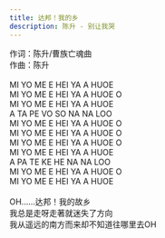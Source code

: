 ```yaml
---
title: 达邦！我的乡
description: 陈升 - 别让我哭
---
```


作词：陈升/曹族亡魂曲<br />作曲：陈升<br /><br />MI YO ME E HEI YA A HUOE<br />MI YO ME E HEI YA A HUOE O<br />MI YO ME E HEI YA A HUOE<br />A TA PE VO SO NA NA LOO<br />MI YO ME E HEI YA A HUOE O<br />MI YO ME E HEI YA A HUOE O<br />MI YO ME E HEI YA A HUOE O<br />MI YO ME E HEI YA A HUOE<br />A PA TE KE HE NA NA LOO<br />MI YO ME E HEI YA A HUOE O<br />MI YO ME E HEI YA A HUOE<br /><br />OH......达邦！我的故乡<br />我总是走呀走著就迷失了方向<br />我从遥远的南方而来却不知道往哪里去OH